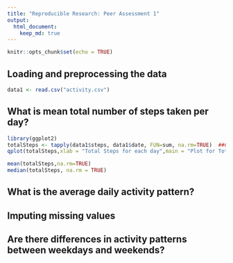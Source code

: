 ```yaml
---
title: "Reproducible Research: Peer Assessment 1"
output: 
  html_document:
    keep_md: true
---
```


```r
knitr::opts_chunk$set(echo = TRUE)
```

## Loading and preprocessing the data
```r
data1 <- read.csv("activity.csv")
```

## What is mean total number of steps taken per day?
```r
library(ggplot2)
totalSteps <- tapply(data1$steps, data1$date, FUN=sum, na.rm=TRUE)  ##Calculate the total steps by date.
qplot(totalSteps,xlab = "Total Steps for each day",main = "Plot for Total Steps for each day")
```

```r
mean(totalSteps,na.rm=TRUE)
median(totalSteps, na.rm = TRUE)
```

## What is the average daily activity pattern?



## Imputing missing values



## Are there differences in activity patterns between weekdays and weekends?

